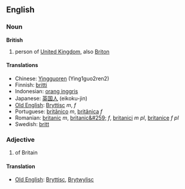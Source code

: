 ==English==
===Noun===
'''British'''

# person of [[United Kingdom]], also [[Briton]]

====Translations====
*Chinese: [[Yingguoren]] (Ying1guo2ren2)
*Finnish: [[britti]]
*Indonesian: [[orang inggris]]
*Japanese: [[英国人]] (eikoku-jin)
*[[Old English]]: [[Bryttisc]] ''m'', ''f''
*Portuguese: [[britânico]] ''m'', [[britânica]] ''f''
*Romanian: [[britanic]] ''m'', [[britanic&#259;]] ''f'', [[britanici]] ''m pl'', [[britanice]] ''f pl''
*Swedish: [[britt]]

===Adjective===

# of Britain

====Translation====
*[[Old English]]: [[Bryttisc]], [[Brytwylisc]]